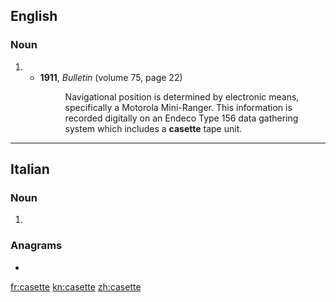 ==English==

===Noun===
{{en-noun}}

# {{dated form of|cassette|lang=en}}
#* '''1911''', ''Bulletin'' (volume 75, page 22)
#*: Navigational position is determined by electronic means, specifically a Motorola Mini-Ranger. This information is recorded digitally on an Endeco Type 156 data gathering system which includes a '''casette''' tape unit.

----

==Italian==

===Noun===
{{head|it|noun plural form|g=f}}

# {{plural of|casetta|lang=it}}

===Anagrams===
* {{l|it|taceste}}

[[fr:casette]]
[[kn:casette]]
[[zh:casette]]